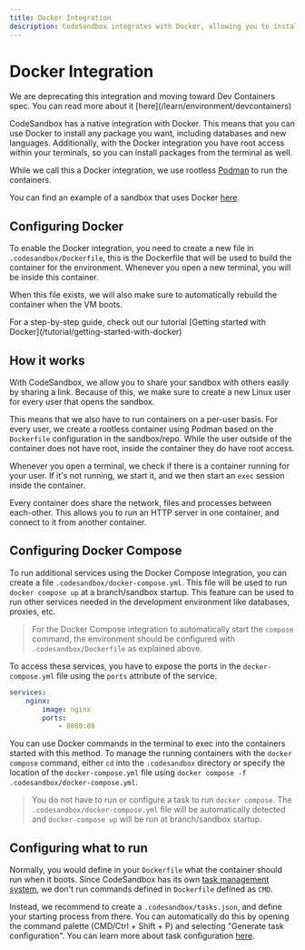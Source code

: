 ```yaml
---
title: Docker Integration
description: CodeSandbox integrates with Docker, allowing you to install any package you want, including databases and new languages.
---
```



# Docker Integration

<Callout type="warning" emoji="⚠️">
We are deprecating this integration and moving toward Dev Containers spec. You can read more about it [here](/learn/environment/devcontainers) 
</Callout>

CodeSandbox has a native integration with Docker. This means that you can use Docker to install any package you want, including databases and new languages. Additionally, with the Docker integration you have root access within your terminals, so you can install packages from the terminal as well.

While we call this a Docker integration, we use rootless [Podman](https://podman.io/) to run the containers.

You can find an example of a sandbox that uses Docker [here](https://codesandbox.io/p/sandbox/docker-example-hsd8ke).

## Configuring Docker

To enable the Docker integration, you need to create a new file in `.codesandbox/Dockerfile`, this is the Dockerfile that will be used to build the container for the environment. Whenever you open a new terminal, you will be inside this container.

When this file exists, we will also make sure to automatically rebuild the container when the VM boots.

<Callout emoji="⭑">
For a step-by-step guide, check out our tutorial [Getting started with Docker](/tutorial/getting-started-with-docker)
</Callout>

## How it works

With CodeSandbox, we allow you to share your sandbox with others easily by sharing a link. Because of this, we make sure to create a new Linux user for every user that opens the sandbox.

This means that we also have to run containers on a per-user basis. For every user, we create a rootless container using Podman based on the `Dockerfile` configuration in the sandbox/repo. While the user outside of the container does not have root, inside the container they do have root access.

Whenever you open a terminal, we check if there is a container running for your user. If it's not running, we start it, and we then start an `exec` session inside the container.

Every container does share the network, files and processes between each-other. This allows you to run an HTTP server in one container, and connect to it from another container.

## Configuring Docker Compose

To run additional services using the Docker Compose integration, you can create a file `.codesandbox/docker-compose.yml`. This file will be used to run `docker compose up` at a branch/sandbox startup. This feature can be used to run other services needed in the development environment like databases, proxies, etc.

> For the Docker Compose integration to automatically start the `compose` command, the environment should be configured with `.codesandbox/Dockerfile` as explained above.

To access these services, you have to expose the ports in the `docker-compose.yml` file using the `ports` attribute of the service.

``` yaml filename=".codesandbox/docker-compose.yml"
services:
    nginx:
        image: nginx
        ports:
            - 8080:80
```

You can use Docker commands in the terminal to exec into the containers started with this method. To manage the running containers with the `docker compose` command, either `cd` into the `.codesandbox` directory or specify the location of the `docker-compose.yml` file using `docker compose -f .codesandbox/docker-compose.yml`.

> You do not have to run or configure a task to run `docker compose`. The `.codesandbox/docker-compose.yml` file will be automatically detected and `docker-compose up` will be run at branch/sandbox startup.

## Configuring what to run

Normally, you would define in your `Dockerfile` what the container should run when it boots. Since CodeSandbox has its own [task management system](https://codesandbox.io/docs/learn/repositories/task), we don't run commands defined in `Dockerfile` defined as `CMD`.

Instead, we recommend to create a `.codesandbox/tasks.json`, and define your starting process from there. You can automatically do this by opening the command palette (CMD/Ctrl + Shift + P) and selecting "Generate task configuration". You can learn more about task configuration [here](https://codesandbox.io/docs/learn/repositories/tasks).
